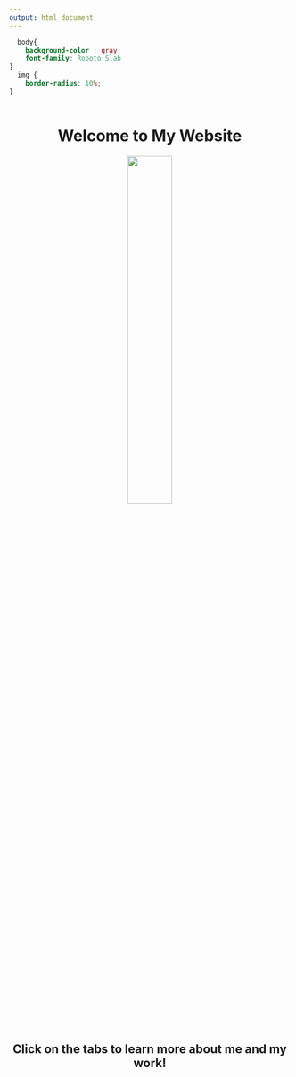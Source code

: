 ```yaml
---
output: html_document
---
```


```css
  body{
    background-color : gray;
    font-family: Roboto Slab
}
  img {
    border-radius: 10%;
}
  
```

<center>
  <h1> Welcome to My Website</h1>
  <img src="https://github.com/willjones11/willjones11.github.io/blob/main/IMG_4213%202.JPG?raw=true" width= 40% height = 40% >
  <h2>Click on the tabs to learn more about me and my work!</h2>
  
</center>
